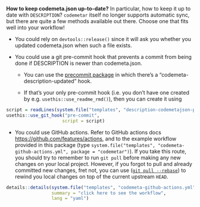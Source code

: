 **How to keep codemeta.json up-to-date?** In particular, how to keep it up to date with `DESCRIPTION`? `codemetar` itself no longer supports automatic sync, but there are quite a few methods available out there. Choose one that fits well into your workflow!

* You could rely on `devtools::release()` since it will ask you whether you updated codemeta.json when such a file exists.

* You could use a git pre-commit hook that prevents a commit from being done if DESCRIPTION is newer than codemeta.json.

    * You can use the [precommit package](https://github.com/lorenzwalthert/precommit) in which there's a "codemeta-description-updated" hook.
      
    * If that's your only pre-commit hook (i.e. you don't have one created by e.g. `usethis::use_readme_rmd()`), then you can create it using
    
```r
script = readLines(system.file("templates", "description-codemetajson-pre-commit.sh", package = "codemetar"))
usethis::use_git_hook("pre-commit",
                     script = script)
```

* You could use GitHub actions. Refer to GitHub actions docs <https://github.com/features/actions>, and to the example workflow provided in this package (type `system.file("templates", "codemeta-github-actions.yml", package = "codemetar")`). If you take this route, you should try to remember to run `git pull` before making any new changes on your local project. However, if you forgot to pull and already committed new changes, fret not, you can use ([`git pull --rebase`](https://stackoverflow.com/questions/18930527/difference-between-git-pull-and-git-pull-rebase/38139843#38139843)) to rewind you local changes on top of the current upstream `HEAD`.

```r
details::details(system.file("templates", "codemeta-github-actions.yml", package = "codemetar"), 
                 summary = "click here to see the workflow",
                 lang = "yaml")
```
